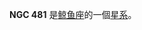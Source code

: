 {{NGCInfoBox|NGCID=NGC 481|發現者=路易斯·斯威夫特|發現日期=1886年11月20日|其他編號=MCG -2-4-30|曆元=J2000.0|赤經=1時21分12.6秒|赤緯=-9°12'40"
|星座=鲸鱼座|星體=星系|星等=13.5|表面亮度=13.7|藍等=14.5}}

'''NGC 481''' 是[[鲸鱼座|鲸鱼座]]的一個[[星系|星系]]。

{{NGCReference|481}}
{{Catalogs|NGC=481}}

{{Galaxy-stub}}